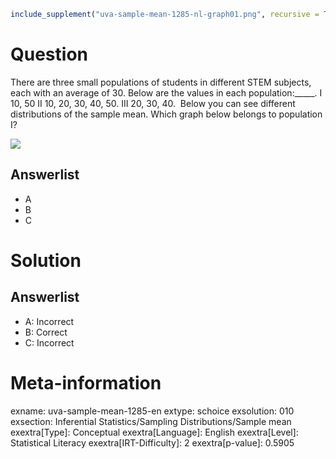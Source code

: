 ```r
include_supplement("uva-sample-mean-1285-nl-graph01.png", recursive = TRUE)
```

Question
========

There are three small populations of students in different STEM subjects, each with an average of 30. Below are the values in each population:_____. I 10, 50\ II 10, 20, 30, 40, 50. III 20, 30, 40. \ Below you can see different distributions of the sample mean. Which graph below belongs to population I?

![](uva-sample-mean-1285-nl-graph01.png)

Answerlist
----------

* A
* B
* C

Solution
========

Answerlist
----------

* A: Incorrect
* B: Correct
* C: Incorrect

Meta-information
================
exname: uva-sample-mean-1285-en
extype: schoice
exsolution: 010
exsection: Inferential Statistics/Sampling Distributions/Sample mean
exextra[Type]: Conceptual
exextra[Language]: English
exextra[Level]: Statistical Literacy
exextra[IRT-Difficulty]: 2
exextra[p-value]: 0.5905
